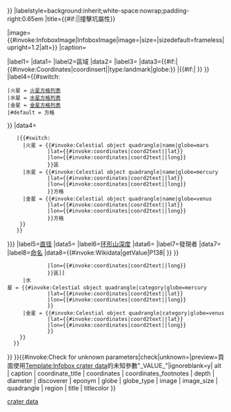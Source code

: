{{Infobox
|titlestyle={{#switch:{{lc:{{{globe|}}}}}
 |火星 = background:#FA8072;
 |水星 = background:#D8BBA6;
 |金星 = background:#EDD58B;
 |#default = {{#if:{{{titlecolor|}}}|background:{{{titlecolor}}};}}
}}
|labelstyle=background:inherit;white-space:nowrap;padding-right:0.65em
|title={{#if:{{{title|}}}|{{{title}}}|撞擊坑屬性}}

|image={{#invoke:InfoboxImage|InfoboxImage|image={{{image|}}}|size={{{image_size|}}}|sizedefault=frameless|upright=1.2|alt={{{alt|}}}}}
|caption={{{caption|}}}

|label1={{{globe_type|[[行星]]}}}
|data1={{{globe|}}}
|label2=區域
|data2={{{region|}}}
|label3={{{coordinate_title|[[地理座標|座標]]}}}
|data3={{#if:{{{coordinates|}}}|{{#invoke:Coordinates|coordinsert|{{{coordinates}}}|type:landmark|globe:{{{globe}}}}}{{{coordinates_footnotes|}}} |{{#if:{{{latitude|}}}{{{longitude|}}}|[[Category:使用过时坐标格式的页面|crater data]]
{{coord|{{{latitude}}}|{{{N_or_S}}}|{{{longitude}}}|{{{E_or_W}}}|globe:{{{globe}}}_type:landmark|display=inline,title|notes={{{coordinates_footnotes|}}}}}}} }}
|label4={{#switch:{{lc:{{{globe|}}}}}
 |火星 = [[火星区域列表|火星方格列表]]
 |水星 = [[水星方格列表]]
 |金星 = [[金星方格列表]]
 |#default = 方格
}}
|data4={{{quadrangle|{{#if:{{{coordinates|}}}
    |{{#switch:{{lc:{{{globe|}}}}}
      |火星 = {{#invoke:Celestial object quadrangle|name|globe=mars
              |lat={{#invoke:coordinates|coord2text|{{{coordinates|}}}|lat}}
              |lon={{#invoke:coordinates|coord2text|{{{coordinates|}}}|long}}
              }}區
      |水星 = {{#invoke:Celestial object quadrangle|name|globe=mercury
              |lat={{#invoke:coordinates|coord2text|{{{coordinates|}}}|lat}}
              |lon={{#invoke:coordinates|coord2text|{{{coordinates|}}}|long}}
              }}方格
      |金星 = {{#invoke:Celestial object quadrangle|name|globe=venus
              |lat={{#invoke:coordinates|coord2text|{{{coordinates|}}}|lat}}
              |lon={{#invoke:coordinates|coord2text|{{{coordinates|}}}|long}}
              }}方格
     }}
    }}
}}}
|label5=[[直径]]
|data5={{{diameter|}}}
|label6=[[环形山深度]]
|data6={{{depth|}}}
|label7=發現者
|data7={{{discoverer|}}}
|label8=[[命名]]
|data8={{#invoke:Wikidata|getValue|P138|{{{eponym|FETCH_WIKIDATA}}} }}
}}{{main other|<!--
-->{{#if:{{{coordinates|}}}
    |{{#switch:{{lc:{{{globe|}}}}}
      |火星 = [[Category:{{#invoke:Celestial object quadrangle|name|globe=mars
              |lat={{#invoke:coordinates|coord2text|{{{coordinates|}}}|lat}}
              |lon={{#invoke:coordinates|coord2text|{{{coordinates|}}}|long}}
              }}區]]
      |水星 = {{#invoke:Celestial object quadrangle|category|globe=mercury
              |lat={{#invoke:coordinates|coord2text|{{{coordinates|}}}|lat}}
              |lon={{#invoke:coordinates|coord2text|{{{coordinates|}}}|long}}
              }}
      |金星 = {{#invoke:Celestial object quadrangle|category|globe=venus
              |lat={{#invoke:coordinates|coord2text|{{{coordinates|}}}|lat}}
              |lon={{#invoke:coordinates|coord2text|{{{coordinates|}}}|long}}
              }}
     }}
   }}
}}{{main other|<!--
-->{{#switch:{{lc:{{{globe|}}}}}
    | 水星 | 金星 | 地球 | 月球 | 火星 | 火卫一 | 火卫二 | 穀神星 | 灶神星 
    | 木星 | 木卫一 | 木卫二 | 木卫三 | 木卫四  | 土卫一 | 土卫二 | 土卫三 | 土卫四 | 土卫五 | 土卫六 | 土卫七 | 土卫八 | 土卫九 
    | 天卫五 | 天卫一 | 天卫二 | 天卫三 | 天卫四 | 海卫一 | 冥王星 | 冥卫一 = 
    |#default = [[Category:在infobox crater使用未知globe值的頁面]]
  }} 
}}{{#invoke:Check for unknown parameters|check|unknown={{main other|[[Category:在infobox crater使用未知參數的頁面|_VALUE_{{PAGENAME}}]]}}|preview=頁面使用[[Template:Infobox crater data]]的未知參數"_VALUE_"|ignoreblank=y| alt | caption | coordinate_title | coordinates | coordinates_footnotes | depth | diameter | discoverer | eponym | globe | globe_type | image | image_size | quadrangle | region | title | titlecolor }}<noinclude>{{Documentation}}
<!-- Add categories and inter-wikis to the /doc subpage, not here! -->
</noinclude>